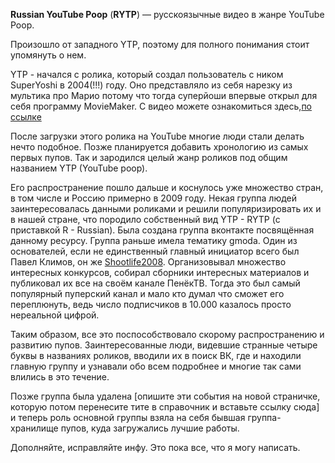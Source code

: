'''Russian YouTube Poop''' ('''RYTP''') — русскоязычные видео в жанре YouTube Poop.

Произошло от западного YTP, поэтому для полного понимания стоит упомянуть о нем.

YTP - начался с ролика, который создал пользователь с ником SuperYoshi в 2004(!!!) году. Оно представляло из себя нарезку из мультика про Марио потому что тогда суперйоши впервые открыл для себя программу MovieMaker. С видео можете ознакомиться здесь,[https://youtu.be/LTg1FIFiwz4 по ссылке]

После загрузки этого ролика на YouTube многие люди стали делать нечто подобное. Позже планируется добавить хронологию из самых первых пупов. Так и зародился целый жанр роликов под общим названием YTP (YouTube poop).

Его распространение пошло дальше и коснулось уже множество стран, в том числе и Россию примерно в 2009 году. Некая группа людей заинтересовалась данными роликами и решили популяризировать их и в нашей стране, что породило собственный вид YTP - RYTP (с приставкой R - Russian). Была создана группа вконтакте посвящённая данному ресурсу. Группа раньше имела тематику gmoda. Один из основателей, если не единственный главный инициатор всего был Павел Климов, он же [[Shootlife2008]]. Организовывал множество интересных конкурсов, собирал сборники интересных материалов и публиковал их все на своём канале ПенёкТВ. Тогда это был самый популярный пуперский канал и мало кто думал что сможет его переплюнуть, ведь число подписчиков в 10.000 казалось просто нереальной цифрой. 

Таким образом, все это поспособствовало скорому распространению и развитию пупов. Заинтересованные люди, видевшие странные четыре буквы в названиях роликов, вводили их в поиск ВК, где и находили главную группу и узнавали обо всем подробнее и многие так сами влились в это течение. 

Позже группа была удалена [опишите эти события на новой страничке, которую потом перенесите тите в справочник и вставьте ссылку сюда] и теперь роль основной группы взяла на себя бывшая группа-хранилище пупов, куда загружались лучшие работы. 

Дополняйте, исправляйте инфу. Это пока все, что я могу написать.